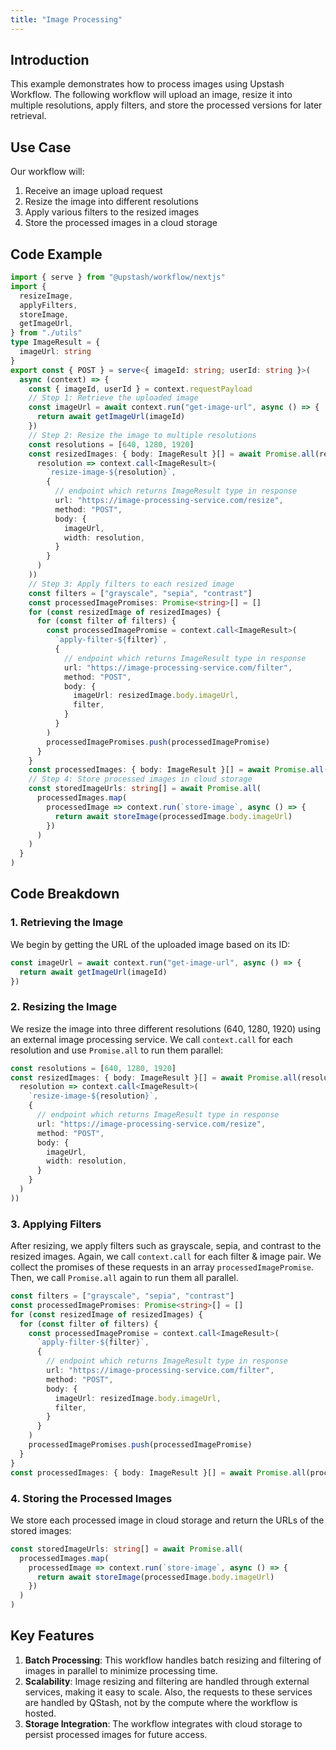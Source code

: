 ```yaml
---
title: "Image Processing"
---
```

## Introduction
This example demonstrates how to process images using Upstash Workflow. The following workflow will upload an image, resize it into multiple resolutions, apply filters, and store the processed versions for later retrieval.
## Use Case
Our workflow will:
1. Receive an image upload request
2. Resize the image into different resolutions
3. Apply various filters to the resized images
4. Store the processed images in a cloud storage
## Code Example
```typescript
import { serve } from "@upstash/workflow/nextjs"
import {
  resizeImage,
  applyFilters,
  storeImage,
  getImageUrl,
} from "./utils"
type ImageResult = {
  imageUrl: string
}
export const { POST } = serve<{ imageId: string; userId: string }>(
  async (context) => {
    const { imageId, userId } = context.requestPayload
    // Step 1: Retrieve the uploaded image
    const imageUrl = await context.run("get-image-url", async () => {
      return await getImageUrl(imageId)
    })
    // Step 2: Resize the image to multiple resolutions
    const resolutions = [640, 1280, 1920]
    const resizedImages: { body: ImageResult }[] = await Promise.all(resolutions.map(
      resolution => context.call<ImageResult>(
        `resize-image-${resolution}`,
        {
          // endpoint which returns ImageResult type in response
          url: "https://image-processing-service.com/resize",
          method: "POST",
          body: {
            imageUrl,
            width: resolution,
          }
        }
      )
    ))
    // Step 3: Apply filters to each resized image
    const filters = ["grayscale", "sepia", "contrast"]
    const processedImagePromises: Promise<string>[] = []
    for (const resizedImage of resizedImages) {
      for (const filter of filters) {
        const processedImagePromise = context.call<ImageResult>(
          `apply-filter-${filter}`,
          {
            // endpoint which returns ImageResult type in response
            url: "https://image-processing-service.com/filter",
            method: "POST",
            body: {
              imageUrl: resizedImage.body.imageUrl,
              filter,
            }
          }
        )
        processedImagePromises.push(processedImagePromise)
      }
    }
    const processedImages: { body: ImageResult }[] = await Promise.all(processedImagePromises)
    // Step 4: Store processed images in cloud storage
    const storedImageUrls: string[] = await Promise.all(
      processedImages.map(
        processedImage => context.run(`store-image`, async () => {
          return await storeImage(processedImage.body.imageUrl)
        })
      )
    )
  }
)
```
## Code Breakdown
### 1. Retrieving the Image
We begin by getting the URL of the uploaded image based on its ID:
```typescript
const imageUrl = await context.run("get-image-url", async () => {
  return await getImageUrl(imageId)
})
```
### 2. Resizing the Image
We resize the image into three different resolutions (640, 1280, 1920) using an external image processing service.
We call `context.call` for each resolution and use `Promise.all` to run them parallel:
```typescript
const resolutions = [640, 1280, 1920]
const resizedImages: { body: ImageResult }[] = await Promise.all(resolutions.map(
  resolution => context.call<ImageResult>(
    `resize-image-${resolution}`,
    {
      // endpoint which returns ImageResult type in response
      url: "https://image-processing-service.com/resize",
      method: "POST",
      body: {
        imageUrl,
        width: resolution,
      }
    }
  )
))
```
### 3. Applying Filters
After resizing, we apply filters such as grayscale, sepia, and contrast to the resized images.
Again, we call `context.call` for each filter & image pair. We collect the promises of these requests in an array `processedImagePromise`. Then, we call `Promise.all` again to run them all parallel.
```typescript
const filters = ["grayscale", "sepia", "contrast"]
const processedImagePromises: Promise<string>[] = []
for (const resizedImage of resizedImages) {
  for (const filter of filters) {
    const processedImagePromise = context.call<ImageResult>(
      `apply-filter-${filter}`,
      {
        // endpoint which returns ImageResult type in response
        url: "https://image-processing-service.com/filter",
        method: "POST",
        body: {
          imageUrl: resizedImage.body.imageUrl,
          filter,
        }
      }
    )
    processedImagePromises.push(processedImagePromise)
  }
}
const processedImages: { body: ImageResult }[] = await Promise.all(processedImagePromises)
```
### 4. Storing the Processed Images
We store each processed image in cloud storage and return the URLs of the stored images:
```typescript
const storedImageUrls: string[] = await Promise.all(
  processedImages.map(
    processedImage => context.run(`store-image`, async () => {
      return await storeImage(processedImage.body.imageUrl)
    })
  )
)
```
## Key Features
1. **Batch Processing**: This workflow handles batch resizing and filtering of images in parallel to minimize processing time.
2. **Scalability**: Image resizing and filtering are handled through external services, making it easy to scale. Also, the requests to these services are handled by QStash, not by the compute where the workflow is hosted.
3. **Storage Integration**: The workflow integrates with cloud storage to persist processed images for future access.
